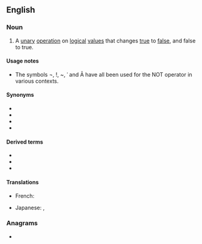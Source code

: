 {{also|not|Not|nót|nôt|nốt|nőt|not.|Appendix:Variations of "not"}}
==English==

===Noun===
{{en-noun}}

# {{lb|en|mathematics|logic}} A [[unary]] [[operation]] on [[logical]] [[value]]s that changes [[true]] to [[false]], and false to true.

====Usage notes====
* The symbols ¬, !, ~, ˈ and Ā have all been used for the NOT operator in various contexts.

====Synonyms====
* {{l|en|¬}}
* {{l|en|!}}
* {{l|en|~}}
* {{l|en|ˈ}}

====Derived terms====
* {{l|en|NAND}}
* {{l|en|NOR}}
* {{l|en|XNOR}}

====Translations====
{{trans-top|NOT}}
* French: {{t+|fr|NON|m}}
{{trans-mid}}
* Japanese: {{t|ja|NOT|tr=notto|sc=Jpan}}, {{t+|ja|否定|tr=hitei|sc=Jpan}}
{{trans-bottom}}

===Anagrams===
* {{anagrams|en|-ton|NTO|ONT|Ont|Ont.|TNO|TON|on't|ton}}
